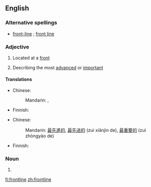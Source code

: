 ==English==

===Alternative spellings===
*[[front-line]] {{i|in [[attributive]] use}}; [[front line]]

===Adjective===
{{en-adj|-}}

#{{military}} Located at a [[front]]
# Describing the most [[advanced]] or [[important]]

====Translations====
{{trans-top|located at a front}}
* Chinese:
*: Mandarin: {{t|zh|前線|alt=前線的|sc=Hani}}, {{t|zh|前线|tr=qiánxiàn de|alt=前线的|sc=Hani}}
{{trans-mid}}
* Finnish: {{t|fi|eturintama}}
{{trans-bottom}}

{{trans-top|most advanced; most important}}
* Chinese:
*: Mandarin: {{i|most advanced}} [[最]][[先進]][[的]], [[最]][[先进]][[的]] (zuì xiānjìn de), {{i|most important}} [[最]][[重要]][[的]] (zuì zhòngyào de)
{{trans-mid}}
* Finnish: {{t|fi|eturintaman}}
{{trans-bottom}}

===Noun===
{{en-noun}}

# {{alternative spelling of|[[front line]]}}

[[fi:frontline]]
[[zh:frontline]]